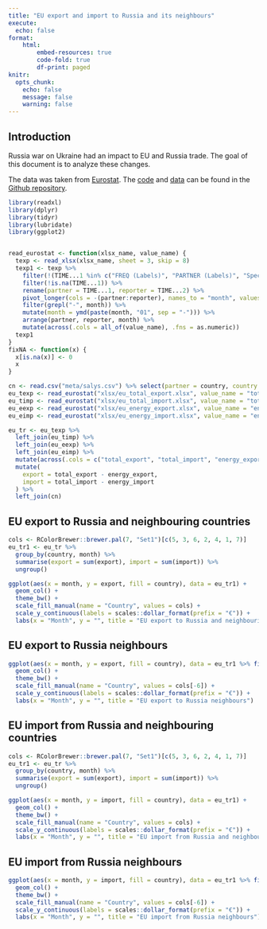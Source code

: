 ```yaml
---
title: "EU export and import to Russia and its neighbours"
execute:
  echo: false
format: 
    html:
        embed-resources: true
        code-fold: true
        df-print: paged
knitr: 
  opts_chunk: 
    echo: false
    message: false
    warning: false
---
```


## Introduction

Russia war on Ukraine had an impact to EU and Russia trade. The goal of this document is to analyze these changes.

The data was taken from [Eurostat](https://ec.europa.eu/eurostat/databrowser/view/DS-045409/legacyMultiFreq/table?lang=en). The [code](https://github.com/vzemlys/ruimpeks/eu_ru_export.qmd) and [data](https://github.com/vzemlys/ruimpeks/xlsx) can be found in the [Github repository](https://github.com/vzemlys/ruimpeks/). 

```r
library(readxl)
library(dplyr)
library(tidyr)
library(lubridate)
library(ggplot2)


read_eurostat <- function(xlsx_name, value_name) {
  texp <- read_xlsx(xlsx_name, sheet = 3, skip = 8)
  texp1 <- texp %>%
    filter(!(TIME...1 %in% c("FREQ (Labels)", "PARTNER (Labels)", "Special value", ":"))) %>%
    filter(!is.na(TIME...1)) %>%
    rename(partner = TIME...1, reporter = TIME...2) %>%
    pivot_longer(cols = -(partner:reporter), names_to = "month", values_to = value_name) %>%
    filter(grepl("-", month)) %>%
    mutate(month = ymd(paste(month, "01", sep = "-"))) %>%
    arrange(partner, reporter, month) %>%
    mutate(across(.cols = all_of(value_name), .fns = as.numeric))
  texp1
}
fixNA <- function(x) {
  x[is.na(x)] <- 0
  x
}

cn <- read.csv("meta/salys.csv") %>% select(partner = country, country = name)
eu_texp <- read_eurostat("xlsx/eu_total_export.xlsx", value_name = "total_export")
eu_timp <- read_eurostat("xlsx/eu_total_import.xlsx", value_name = "total_import")
eu_eexp <- read_eurostat("xlsx/eu_energy_export.xlsx", value_name = "energy_export")
eu_eimp <- read_eurostat("xlsx/eu_energy_import.xlsx", value_name = "energy_import")

eu_tr <- eu_texp %>%
  left_join(eu_timp) %>%
  left_join(eu_eexp) %>%
  left_join(eu_eimp) %>%
  mutate(across(.cols = c("total_export", "total_import", "energy_export", "energy_import"), .fns = fixNA)) %>%
  mutate(
    export = total_export - energy_export,
    import = total_import - energy_import
  ) %>%
  left_join(cn)
```
## EU export to Russia and neighbouring countries


```r
cols <- RColorBrewer::brewer.pal(7, "Set1")[c(5, 3, 6, 2, 4, 1, 7)]
eu_tr1 <- eu_tr %>%
  group_by(country, month) %>%
  summarise(export = sum(export), import = sum(import)) %>%
  ungroup()

ggplot(aes(x = month, y = export, fill = country), data = eu_tr1) +
  geom_col() +
  theme_bw() +
  scale_fill_manual(name = "Country", values = cols) +
  scale_y_continuous(labels = scales::dollar_format(prefix = "€")) +
  labs(x = "Month", y = "", title = "EU export to Russia and neighbouring countries")
```

## EU export to Russia neighbours

```r
ggplot(aes(x = month, y = export, fill = country), data = eu_tr1 %>% filter(country != "Russia")) +
  geom_col() +
  theme_bw() +
  scale_fill_manual(name = "Country", values = cols[-6]) +
  scale_y_continuous(labels = scales::dollar_format(prefix = "€")) +
  labs(x = "Month", y = "", title = "EU export to Russia neighbours")
```

## EU import from Russia and neighbouring countries

```r
cols <- RColorBrewer::brewer.pal(7, "Set1")[c(5, 3, 6, 2, 4, 1, 7)]
eu_tr1 <- eu_tr %>%
  group_by(country, month) %>%
  summarise(export = sum(export), import = sum(import)) %>%
  ungroup()

ggplot(aes(x = month, y = import, fill = country), data = eu_tr1) +
  geom_col() +
  theme_bw() +
  scale_fill_manual(name = "Country", values = cols) +
  scale_y_continuous(labels = scales::dollar_format(prefix = "€")) +
  labs(x = "Month", y = "", title = "EU import from Russia and neighbouring countries")
```

## EU import from Russia neighbours

```r
ggplot(aes(x = month, y = import, fill = country), data = eu_tr1 %>% filter(country != "Russia")) +
  geom_col() +
  theme_bw() +
  scale_fill_manual(name = "Country", values = cols[-6]) +
  scale_y_continuous(labels = scales::dollar_format(prefix = "€")) +
  labs(x = "Month", y = "", title = "EU import from Russia neighbours")
```
